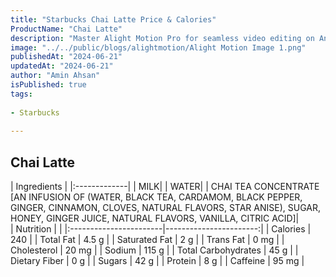 ```yaml
---
title: "Starbucks Chai Latte Price & Calories"
ProductName: "Chai Latte" 
description: "Master Alight Motion Pro for seamless video editing on Android, iOS, and Tablets with our ultimate guide, unlocking advanced features and elevating your skills in 2024!"
image: "../../public/blogs/alightmotion/Alight Motion Image 1.png"
publishedAt: "2024-06-21"
updatedAt: "2024-06-21"
author: "Amin Ahsan"
isPublished: true
tags:
                 
- Starbucks
      
---
```


## Chai Latte 

<div className="tables-container">
  <div className="table-wrapper">
    | Ingredients  |  
    |:-------------|
    | MILK|  
    | WATER|  
    | CHAI TEA CONCENTRATE [AN INFUSION OF (WATER, BLACK TEA, CARDAMOM, BLACK PEPPER, GINGER, CINNAMON, CLOVES, NATURAL FLAVORS, STAR ANISE), SUGAR, HONEY, GINGER JUICE, NATURAL FLAVORS, VANILLA, CITRIC ACID]|  
  </div>
  <div className="table-wrapper">
    | Nutrition              |                        |  
    |:-----------------------|-----------------------:|
    | Calories               | 240                    |  
    | Total Fat              | 4.5 g                  |  
    | Saturated Fat          | 2 g                    |  
    | Trans Fat              | 0 mg                   |  
    | Cholesterol            | 20 mg                  |  
    | Sodium                 | 115 g                  |  
    | Total Carbohydrates    | 45 g                   |  
    | Dietary Fiber          | 0 g                    |  
    | Sugars                 | 42 g                   |  
    | Protein                | 8 g                    |
    | Caffeine               | 95 mg                  |  
  </div>
</div>

<style jsx>{`
  .tables-container {
    display: flex;
    flex-direction: row;
    gap: 30px;
  }
  .table-wrapper {
    width: 500px; /* Adjust as needed */
  }
  @media (max-width: 768px) {
    .tables-container {
      flex-direction: column;
      gap: 0px; /* Adjust as needed */
    }
    .table-wrapper {
      width: 100%; /* Adjust as needed */
    }
  }
`}</style>
